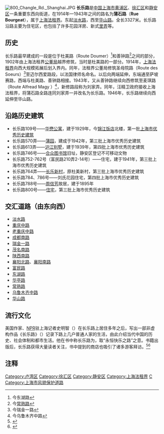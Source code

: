 {{Infobox China Road
|路牌类型=Shanghai
|中文道路名称=长乐路
|走向1=东
|走向2=西
|走向1(E)=E
|道路英文名=Changle Rd.
|走向2(E)=W
|图片=Changle Rd. Shanghai.JPG
|图片宽度=220px
|图片说明=长乐路东湖路以西段街景
|道路属性=
|道路总长度=3327m
|车速限制=
|行车线数量=
|所在地区= [[上海市|上海市]][[黄浦区|黄浦区]]、[[静安区|静安区]]、[[徐汇区|徐汇区]]
|起点= [[淡水路|淡水路]]
|终点= [[华山路_(上海)|华山路]]
|道路命名日期= 1943年
|命名缘由= 
|道路旧名= 蒲石路
|道路动工日期= 1902年
|通车日期= 
|路段主要建筑= [[华懋公寓|华懋公寓]]
}}
[[File:800_Changle_Rd._Shanghai.JPG|thumb]]
'''长乐路'''是[[中国|中国]][[上海市|上海市]][[黄浦区|黄浦区]]、[[徐汇区|徐汇区]]和[[静安区|静安区]]一条重要东西向街道，在1914年—1943年之间的路名为'''蒲石路'''（'''Rue Bourgeat'''），属于[[上海法租界|上海法租界]]。东起[[淡水路|淡水路]]，西至[[华山路_(上海)|华山路]]。全长3327米。长乐路沿路主要为住宅区，也包括了许多花园洋房、新式[[里弄|里弄]]等。

== 历史 ==

长乐路最早建成的一段是位于杜美路（Route Doumer）<ref>今东湖路</ref>和善钟路<ref>今[[常熟路_(上海)|常熟路]]</ref>之间的部分，1902年由上海法租界[[公董局|公董局]]越界修筑，当时是杜美路的一部分。1914年，[[上海法租界|上海法租界]]向西大规模拓展后划入界内。同年，法租界公董局修筑圣母院路（Route des Soeurs）<ref>今瑞金一路</ref>至迈尔西爱路段，以法国律师名命名。以后向两端延伸，东端通至萨坡赛路，西端与杜美路、善钟路相接。1943年，又从善钟路继续向西修筑至麦琪路（Route Alfread Magy ）<ref>今乌鲁木齐中路</ref>，新修路段称为刘家弄。同年，汪精卫政府接收上海法租界，将蒲石路全路连同刘家弄一并改名为长乐路。1946年，长乐路继续向西延伸至华山路。

== 沿路历史建筑 ==
*长乐路109号——[[华懋公寓|华懋公寓]]，建于1929年，今[[锦江饭店|锦江饭店]]北楼，第一批[[上海市优秀历史建筑|上海市优秀历史建筑]]
*长乐路570弄——[[蒲园|蒲园]]，建成于1942年，第三批上海市优秀历史建筑
*长乐路613弄——[[沪江别墅|沪江别墅]]，建于1939年，第四批上海市优秀历史建筑
*长乐路746号——[[合众图书馆|合众图书馆]]旧址，静安区登记不可移动文物
*长乐路752-762号（富民路210弄2-14号）——住宅，建于1941年，第三批上海市优秀历史建筑
*长乐路764弄——[[长乐新村|长乐新村]]，原杜美新村，第三批上海市优秀历史建筑
*长乐路784、786号——刘氏花园住宅，第四批上海市优秀历史建筑
*长乐路788号——[[周信芳|周信芳]]故居，建于1895年
*长乐路800号——[[长乐路800号住宅|住宅]]，第三批上海市优秀历史建筑

== 交汇道路（由东向西） ==
*[[淡水路|淡水路]]
*[[重庆中路_(上海)|重庆中路]]
*[[老重庆中路|老重庆中路]]
*[[成都南路_(上海)|成都南路]]
*[[瑞金一路|瑞金一路]]
*[[茂名南路|茂名南路]]
*[[陕西南路_(上海)|陕西南路]]
*[[襄阳北路|襄阳北路]]、[[襄阳南路|襄阳南路]]
*[[富民路|富民路]]
*[[东湖路|东湖路]]
*[[华亭路|华亭路]]
*[[常熟路_(上海)|常熟路]]
*[[乌鲁木齐中路|乌鲁木齐中路]]
*[[华山路_(上海)|华山路]]

== 流行文化 ==
美国作家、[[NPR|NPR]]驻上海记者史明智（{{lang|en|Rob Schmitz}}）在长乐路上居住多年之后，写出一部非虚构作品《长乐路》（{{lang|en|''Street of Eternal Happiness''}}）记录下路上几户普通人家的生活，由此介绍当代中国的历史、社会体制和都市生活。他在书中称长乐路为{{lang|en|Street of Eternal Happiness}}，取“永恒快乐之路”之意。书籍出版后，长乐路获得大量读者关注，书中提到的商店也吸引了诸多游客拜访。<ref>{{cite news |title=访谈：长乐路，散落在上海街头的都市梦想 |url=https://cn.nytimes.com/china/20160512/c12chinaschmitz/ |accessdate=2019-09-24 |work=纽约时报中文网 |date=2016-05-12 |archive-date=2019-10-07 |archive-url=https://web.archive.org/web/20191007011918/https://cn.nytimes.com/china/20160512/c12chinaschmitz/ |dead-url=no }}</ref><ref>{{cite news |title=《长乐路》作者史明智：不了解普通人生活，就无法了解中国 |url=https://www.thepaper.cn/newsDetail_forward_2061710 |accessdate=2019-09-24 |work=澎湃新闻 |date=2018-04-18 |archive-date=2019-09-24 |archive-url=https://web.archive.org/web/20190924072813/https://www.thepaper.cn/newsDetail_forward_2061710 |dead-url=no }}</ref>

==注释==
<references />

[[Category:卢湾区|Category:卢湾区]]
[[Category:徐汇区|Category:徐汇区]]
[[Category:静安区|Category:静安区]]
[[Category:上海法租界|Category:上海法租界]]
[[Category:上海道路|C]]
[[Category:上海市风貌保护道路|Category:上海市风貌保护道路]]